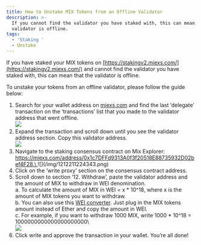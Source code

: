 ```yaml
---
title: How to Unstake MIX Tokens from an Offline Validator
description: >-
  If you cannot find the validator you have staked with, this can mean that the
  validator is offline.
tags:
  - 'Staking '
  - Unstake
---
```


If you have staked your MIX tokens on [https://stakingv2.miexs.com/](https://stakingv2.miexs.com/) and cannot find the validator you have staked with, this can mean that the validator is offline.

To unstake your tokens from an offline validator, please follow the guide below:

1. Search for your wallet address on [miexs.com](http://miexs.com) and find the last ‘delegate’ transaction on the ‘transactions’ list that you made to the validator address that went offline.\
   ![](/img/12312312313.png)
2. Expand the transaction and scroll down until you see the validator address section. Copy this validator address.\
   ![](/img/4444334343.png)
3. Navigate to the staking consensus contract on Mix Explorer: [https://miexs.com/address/0x1c7DFFd9313A0f3f20518E88735932D02bef4F28.\
   ](https://miexs.com/address/0x1c7DFFd9313A0f3f20518E88735932D02bef4F28.)![](/img/1212211224343.png)
4. Click on the ‘write proxy’ section on the consensus contract address.
5. Scroll down to section ‘12. Withdraw’, paste the validator address and the amount of MIX to withdraw in WEI denomination.<br />
   a. To calculate the amount of MIX in WEI = x \* 10^18, where x is the amount of MIX tokens you want to withdraw.<br />
   b. You can also use this [WEI converter](https://eth-converter.com/). Just plug in the MIX tokens amount instead of Ether and copy the amount in WEI.<br />
   c. For example, if you want to withdraw 1000 MIX, write 1000 \* 10^18 = 1000000000000000000000\ <br />
   ![](/img/928346752364.png)
6. Click write and approve the transaction in your wallet. You’re all done!
